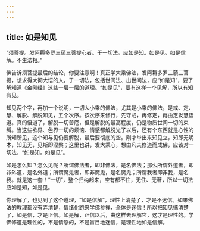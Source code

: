 ```yaml
---
---
---
```

title: 如是知见
---




“须菩提。发阿耨多罗三藐三菩提心者。于一切法。应如是知。如是见。如是信解。不生法相。”

佛告诉须菩提最后的结论，你要注意啊！真正学大乘佛法，发阿耨多罗三藐三菩提，想求得大彻大悟的人，于一切法，包括世间法、出世间法，应“如是知”，要了解知道《金刚经》这些一层一层的道理。“如是见”，要有这样一个见解，所以有知有见。

知见两个字，再加一个说明，一切大小乘的佛法，尤其是小乘的佛法，是戒、定、慧、解脱、解脱知见，五个次序。按次序来修行，先守戒，再修定，再由定发慧悟道。真的悟道了，解脱一切苦厄，但是解脱的最高程度，仍是物质世间一切的束缚。当这些欲界、色界一切的烦恼、情感都解脱光了以后，还有个东西就是心性的所知所见，这个知与见仍要解脱，最后要彻底的空。刚才举出来知见立，知即无明本，知见无，见斯即涅槃；这里也讲，发大乘心，想由凡夫修道而成佛，应该对一切法，“如是知，如是见”。

如是怎么知？怎么见呢？所谓佛法者，即非佛法，是名佛法；那么所谓外道者，即非外道，是名外道；所谓魔鬼者，即非魔鬼，是名魔鬼；所谓我者即非我，是名我。就是这一套！“一切”，整个归纳起来，空有都不住，无住、无著，所以一切法应如是知，如是见。

你理解了，也见到了这个道理，“如是信解”，理性上清楚了，才是不迷信。如果佛法的教理都没有弄清楚，情绪化跑来学佛参禅，全体是迷信！所以把知见搞清楚了，如是信，才是正信。如是解，正信以后，由这样去理解它，这才是理性的。学佛修道是理性的，不是情感的，不是盲目地迷信，是理性地如是信解。